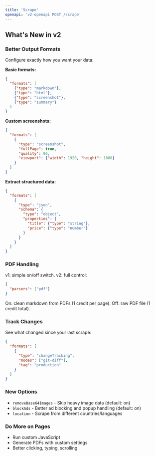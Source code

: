 ```yaml
---
title: 'Scrape'
openapi: 'v2-openapi POST /scrape'
---
```


## What's New in v2

### Better Output Formats
Configure exactly how you want your data:

**Basic formats:**
```json
{
  "formats": [
    {"type": "markdown"},
    {"type": "html"},
    {"type": "screenshot"},
    {"type": "summary"}
  ]
}
```

**Custom screenshots:**
```json
{
  "formats": [
    {
      "type": "screenshot",
      "fullPage": true,
      "quality": 90,
      "viewport": {"width": 1920, "height": 1080}
    }
  ]
}
```

**Extract structured data:**
```json
{
  "formats": [
    {
      "type": "json",
      "schema": {
        "type": "object",
        "properties": {
          "title": {"type": "string"},
          "price": {"type": "number"}
        }
      }
    }
  ]
}
```

### PDF Handling
v1: simple on/off switch. v2: full control:

```json
{
  "parsers": ["pdf"]
}
```

On: clean markdown from PDFs (1 credit per page). Off: raw PDF file (1 credit total).

### Track Changes
See what changed since your last scrape:

```json
{
  "formats": [
    {
      "type": "changeTracking",
      "modes": ["git-diff"],
      "tag": "production"
    }
  ]
}
```

### New Options
- `removeBase64Images` - Skip heavy image data (default: on)
- `blockAds` - Better ad blocking and popup handling (default: on)  
- `location` - Scrape from different countries/languages

### Do More on Pages
- Run custom JavaScript
- Generate PDFs with custom settings
- Better clicking, typing, scrolling
